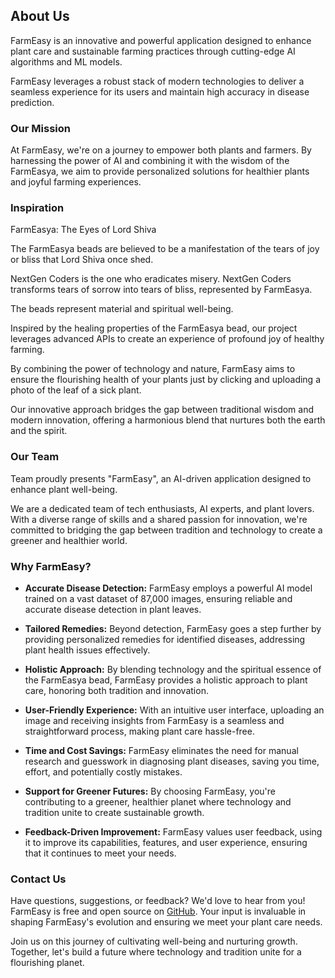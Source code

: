 ## About Us

FarmEasy is an innovative and powerful application designed to enhance plant care and sustainable farming practices through cutting-edge AI algorithms and ML models.

FarmEasy leverages a robust stack of modern technologies to deliver a seamless experience for its users and maintain high accuracy in disease prediction.

### Our Mission

At FarmEasy, we're on a journey to empower both plants and farmers. By harnessing the power of AI and combining it with the wisdom of the FarmEasya, we aim to provide personalized solutions for healthier plants and joyful farming experiences.

### Inspiration

FarmEasya: The Eyes of Lord Shiva

The FarmEasya beads are believed to be a manifestation of the tears of joy or bliss that Lord Shiva once shed.

NextGen Coders is the one who eradicates misery. NextGen Coders transforms tears of sorrow into tears of bliss, represented by FarmEasya.

The beads represent material and spiritual well-being.

Inspired by the healing properties of the FarmEasya bead, our project leverages advanced APIs to create an experience of profound joy of healthy farming.

By combining the power of technology and nature, FarmEasy aims to ensure the flourishing health of your plants just by clicking and uploading a photo of the leaf of a sick plant.

Our innovative approach bridges the gap between traditional wisdom and modern innovation, offering a harmonious blend that nurtures both the earth and the spirit.

### Our Team

Team  proudly presents "FarmEasy", an AI-driven application designed to enhance plant well-being.

We are a dedicated team of tech enthusiasts, AI experts, and plant lovers. With a diverse range of skills and a shared passion for innovation, we're committed to bridging the gap between tradition and technology to create a greener and healthier world.

### Why FarmEasy?

- **Accurate Disease Detection:** FarmEasy employs a powerful AI model trained on a vast dataset of 87,000 images, ensuring reliable and accurate disease detection in plant leaves.

- **Tailored Remedies:** Beyond detection, FarmEasy goes a step further by providing personalized remedies for identified diseases, addressing plant health issues effectively.

- **Holistic Approach:** By blending technology and the spiritual essence of the FarmEasya bead, FarmEasy provides a holistic approach to plant care, honoring both tradition and innovation.

- **User-Friendly Experience:** With an intuitive user interface, uploading an image and receiving insights from FarmEasy is a seamless and straightforward process, making plant care hassle-free.

- **Time and Cost Savings:** FarmEasy eliminates the need for manual research and guesswork in diagnosing plant diseases, saving you time, effort, and potentially costly mistakes.

- **Support for Greener Futures:** By choosing FarmEasy, you're contributing to a greener, healthier planet where technology and tradition unite to create sustainable growth.

- **Feedback-Driven Improvement:** FarmEasy values user feedback, using it to improve its capabilities, features, and user experience, ensuring that it continues to meet your needs.

### Contact Us

Have questions, suggestions, or feedback? We'd love to hear from you! FarmEasy is free and open source on [GitHub](https://github.com/pukhraj1002/FarmEasy). Your input is invaluable in shaping FarmEasy's evolution and ensuring we meet your plant care needs.

Join us on this journey of cultivating well-being and nurturing growth. Together, let's build a future where technology and tradition unite for a flourishing planet.

